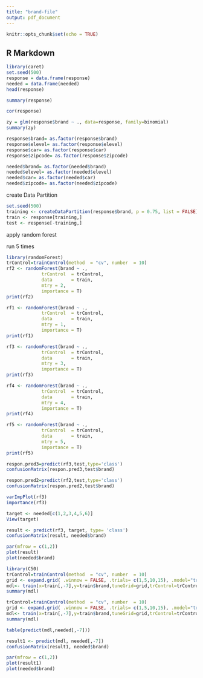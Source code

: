 ```yaml
---
title: "brand-file"
output: pdf_document
---
```


```r
knitr::opts_chunk$set(echo = TRUE)
```

## R Markdown

```r

library(caret)
set.seed(500)
response = data.frame(response)
needed = data.frame(needed)
head(response)
```


```r
summary(response)
```

```r
cor(response)
```

```r
zy = glm(response$brand ~ ., data=response, family=binomial)
summary(zy)
```

```r
response$brand= as.factor(response$brand)
response$elevel= as.factor(response$elevel)
response$car= as.factor(response$car)
response$zipcode= as.factor(response$zipcode)

```

```r
needed$brand= as.factor(needed$brand)
needed$elevel= as.factor(needed$elevel)
needed$car= as.factor(needed$car)
needed$zipcode= as.factor(needed$zipcode)
```



create Data Partition
```r
set.seed(500)
training <- createDataPartition(response$brand, p = 0.75, list = FALSE)
train <- response[training,]
test <- response[-training,]
```
apply random forest

run 5 times
```r
library(randomForest)
trControl=trainControl(method  = "cv", number  = 10) 
rf2 <- randomForest(brand ~ .,
             trControl  = trControl,
             data       = train,
             mtry = 2,
             importance = T)
print(rf2)
```
```r
rf1 <- randomForest(brand ~ .,
             trControl  = trControl,
             data       = train,
             mtry = 1,
             importance = T)
print(rf1)
```
```r
rf3 <- randomForest(brand ~ .,
             trControl  = trControl,
             data       = train,
             mtry = 3,
             importance = T)
print(rf3)
```
```r
rf4 <- randomForest(brand ~ .,
             trControl  = trControl,
             data       = train,
             mtry = 4,
             importance = T)
print(rf4)
```
```r
rf5 <- randomForest(brand ~ .,
             trControl  = trControl,
             data       = train,
             mtry = 5,
             importance = T)
print(rf5)
```

```r
respon.pred3=predict(rf3,test,type='class')
confusionMatrix(respon.pred3,test$brand)
```






```r
respon.pred2=predict(rf2,test,type='class')
confusionMatrix(respon.pred2,test$brand)
```


```r
varImpPlot(rf3)
importance(rf3)
```

```r
target <- needed[c(1,2,3,4,5,6)]
View(target)
```


```r
result <- predict(rf3, target, type= 'class')
confusionMatrix(result, needed$brand)
```

```r
par(mfrow = c(1,2))
plot(result)
plot(needed$brand)
```


```r
library(C50)
trControl=trainControl(method  = "cv", number  = 10) 
grid <- expand.grid( .winnow = FALSE, .trials= c(1,5,10,15), .model="tree" ) 
mdl<- train(x=train[,-7],y=train$brand,tuneGrid=grid,trControl=trControl,method="C5.0",verbose=FALSE)
summary(mdl)
```

```r
trControl=trainControl(method  = "cv", number  = 10) 
grid <- expand.grid( .winnow = FALSE, .trials= c(1,5,10,15), .model="tree" ) 
mdl<- train(x=train[,-7],y=train$brand,tuneGrid=grid,trControl=trControl,method="C5.0",verbose=FALSE)
summary(mdl)
```
```r
table(predict(mdl,needed[,-7]))
```
```r
result1 <- predict(mdl, needed[,-7])
confusionMatrix(result1, needed$brand)
```
```r
par(mfrow = c(1,2))
plot(result1)
plot(needed$brand)
```

 
 